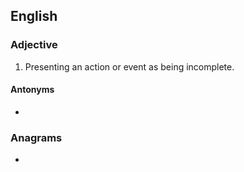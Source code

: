 ==English==
{{wikipedia|telicity}}

===Adjective===
{{en-adj}}

# {{label|en|linguistics}} Presenting an action or event as being incomplete.

====Antonyms====
* {{l|en|telic}}

===Anagrams===
* {{l|en|aletic}}